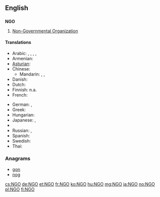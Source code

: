 {{also|ngo|ngô}}
==English==

==={{initialism}}===
'''NGO'''

# [[non-governmental organization|Non-Governmental Organization]]

====Translations====
{{trans-top|non-governmental organization}}
* Arabic: {{t|ar|منظمة غير حكومية|f|tr=munáZZama ghayr Hakumíyya}},  {{t-|ar|ONG|m|sc=Latn}}, {{t-|ar|NGO|m|sc=Latn}}, {{t|ar|إن جي أو|m|tr='en jii 'uu}},  {{t|ar|إن جي أوه|m|tr='en jii 'uuh}}
* Armenian: {{t|hy|ՈԿԿ|tr=OKK}}
* [[Asturian]]: {{t-|ast|ONG|xs=Asturian}}
* Chinese:
** Mandarin: {{t-|cmn|非政府組織|sc=Hani}}, {{t-|cmn|非政府组织|tr=fēizhèngfǔ zǔzhī|sc=Hani}},  {{t-|cmn|NGO|sc=Latn}}
* Danish: {{t-|da|ngo|c}}
* Dutch: {{t-|nl|NGO}}
* Finnish: n.a.
* French: {{t+|fr|ONG}}
{{trans-mid}}
* German: {{t+|de|NGO}}, {{t-|de|NRO}}
* Greek: {{t|el|ΜΚΟ|f|sc=Grek}}
* Hungarian: {{t|hu|NKSZ}}
* Japanese: {{t-|ja|非政府組織|tr=ひせいふそしき, hiseifu-soshiki}}, {{t|ja|NGO|tr=enu jī ō|sc=Latn}}
* {{trreq|pt}}
* Russian: {{t|ru|НПО|f|tr=en-pe-ó}},  {{t|ru|неправительственная организация|f|tr=nepravítel'stvennaja organizácija}}
* Spanish: {{t+|es|ONG}}
* Swedish: {{t-|sv|NGO}}
* Thai: {{t|th|องค์การนอกภาครัฐ|tr=ong gaan nôk paakrát}}
{{trans-bottom}}

===Anagrams===
* [[gon#English|gon]]
* [[nog#English|nog]]

[[cs:NGO]]
[[de:NGO]]
[[et:NGO]]
[[fr:NGO]]
[[ko:NGO]]
[[hu:NGO]]
[[mg:NGO]]
[[ja:NGO]]
[[no:NGO]]
[[pl:NGO]]
[[fi:NGO]]
